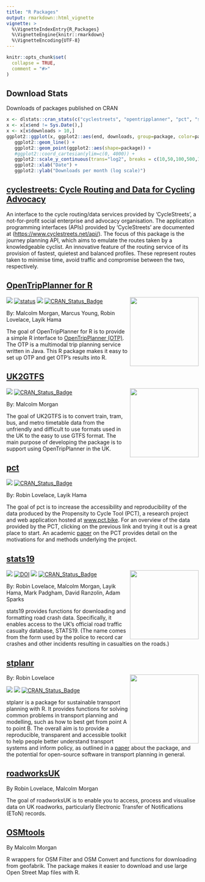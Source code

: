 ```yaml
---
title: "R Packages"
output: rmarkdown::html_vignette
vignette: >
  %\VignetteIndexEntry{R_Packages}
  %\VignetteEngine{knitr::rmarkdown}
  %\VignetteEncoding{UTF-8}
---
```


```r
knitr::opts_chunk$set(
  collapse = TRUE,
  comment = "#>"
)
```

## Download Stats

Downloads of packages published on CRAN

```r
x <- dlstats::cran_stats(c("cyclestreets", "opentripplanner", "pct", "stats19","stplanr"))
x <- x[x$end != Sys.Date(),]
x <- x[x$downloads > 10,]
ggplot2::ggplot(x, ggplot2::aes(end, downloads, group=package, color=package)) +
   ggplot2::geom_line() + 
   ggplot2::geom_point(ggplot2::aes(shape=package)) +
   #ggplot2::coord_cartesian(ylim=c(0, 4000)) +
   ggplot2::scale_y_continuous(trans="log2", breaks = c(10,50,100,500,1000,5000)) +
   ggplot2::xlab("Date") +
   ggplot2::ylab("Downloads per month (log scale)")

```


## [cyclestreets: Cycle Routing and Data for Cycling Advocacy](https://cran.r-project.org/web/packages/cyclestreets/index.html)

An interface to the cycle routing/data services provided by 'CycleStreets', a not-for-profit social enterprise and advocacy organisation. The application programming interfaces (APIs) provided by 'CycleStreets' are documented at (<https://www.cyclestreets.net/api/>). The focus of this package is the journey planning API, which aims to emulate the routes taken by a knowledgeable cyclist. An innovative feature of the routing service of its provision of fastest, quietest and balanced profiles. These represent routes taken to minimise time, avoid traffic and compromise between the two, respectively.

## [OpenTripPlanner for R](https://docs.ropensci.org/opentripplanner) 
<a href='https://docs.ropensci.org/opentripplanner'><img src='https://raw.githubusercontent.com/ropensci/opentripplanner/master/man/figures/logo.png' align="right" height=180/></a>

[![](https://badges.ropensci.org/295_status.svg)](https://github.com/ropensci/onboarding/issues/295)
[![status](https://joss.theoj.org/papers/a08bf8a245f529c60daf6c6abfdc0736/status.svg)](https://joss.theoj.org/papers/a08bf8a245f529c60daf6c6abfdc0736)
[![](https://cranlogs.r-pkg.org/badges/grand-total/opentripplanner)](https://cran.r-project.org/package=opentripplanner)
[![CRAN_Status_Badge](http://www.r-pkg.org/badges/version/opentripplanner)](https://cran.r-project.org/package=opentripplanner)

By: Malcolm Morgan, Marcus Young, Robin Lovelace, Layik Hama

The goal of OpenTripPlanner for R is to provide a simple R interface to [OpenTripPlanner (OTP)](https://www.opentripplanner.org/). The OTP is a multimodal trip planning service written in Java. This R package makes it easy to set up OTP and get OTP's results into R.

## [UK2GTFS](https://itsleeds.github.io/UK2GTFS/) 
<a href='https://itsleeds.github.io/UK2GTFS/'><img src='https://raw.githubusercontent.com/ITSLeeds/UK2GTFS/master/man/figures/logo.png' align="right" height=180/></a>

[![](https://cranlogs.r-pkg.org/badges/grand-total/UK2GFTS)](https://cran.r-project.org/package=UK2GFTS)
[![CRAN_Status_Badge](http://www.r-pkg.org/badges/version/UK2GFTS)](https://cran.r-project.org/package=UK2GFTS)

By: Malcolm Morgan

The goal of UK2GTFS is to convert train, tram, bus, and metro timetable data from the unfriendly and difficult to use formats used in the UK to the easy to use GTFS format. The main purpose of developing the package is to support using OpenTripPlanner in the UK.

## [pct](https://itsleeds.github.io/pct/)

[![](https://cranlogs.r-pkg.org/badges/grand-total/pct)](https://cran.r-project.org/package=pct)
[![CRAN_Status_Badge](http://www.r-pkg.org/badges/version/pct)](https://cran.r-project.org/package=pct)

By: Robin Lovelace, Layik Hama

The goal of pct is to increase the accessibility and reproducibility of the data produced by the Propensity to Cycle Tool (PCT), a research project and web application hosted at [www.pct.bike](https://www.pct.bike/).
For an overview of the data provided by the PCT, clicking on the previous link and trying it out is a great place to start.
An academic [paper](https://www.jtlu.org/index.php/jtlu/article/view/862) on the PCT provides detail on the motivations for and methods underlying the project.

## [stats19](https://docs.ropensci.org/stats19/)

<a href='https://docs.ropensci.org/stats19/'><img src='https://raw.githubusercontent.com/ropensci/stats19/master/man/figures/logo.png' align="right" height=180/></a>

[![](https://badges.ropensci.org/266_status.svg)](https://github.com/ropensci/onboarding/issues/266)
[![DOI](http://joss.theoj.org/papers/10.21105/joss.01181/status.svg)](https://doi.org/10.21105/joss.01181)
[![](https://cranlogs.r-pkg.org/badges/grand-total/stats19)](https://cran.r-project.org/package=stats19)
[![CRAN_Status_Badge](http://www.r-pkg.org/badges/version/stats19)](https://cran.r-project.org/package=stats19)

By: Robin Lovelace, Malcolm Morgan, Layik Hama, Mark Padgham, David Ranzolin, Adam Sparks

stats19 provides functions for downloading and formatting road crash data. Specifically, it enables access to the UK’s official road traffic casualty database, STATS19. (The name comes from the form used by the police to record car crashes and other incidents resulting in casualties on the roads.)

## [stplanr](https://docs.ropensci.org/stplanr/) 

<a href='https://docs.ropensci.org/stplanr/'><img src='https://docs.ropensci.org/stplanr/reference/figures/stplanr.png' align="right" height=180/></a>

By: Robin Lovelace

[![](https://badges.ropensci.org/10_status.svg)](https://github.com/ropensci/onboarding/issues/10)
[![](https://cranlogs.r-pkg.org/badges/grand-total/stplanr)](https://cran.r-project.org/package=stplanr)
[![CRAN_Status_Badge](http://www.r-pkg.org/badges/version/stplanr)](https://cran.r-project.org/package=stplanr)

stplanr is a package for sustainable transport planning with R. It provides functions for solving common problems in transport planning and modelling, such as how to best get from point A to point B. The overall aim is to provide a reproducible, transparent and accessible toolkit to help people better understand transport systems and inform policy, as outlined in a [paper](https://journal.r-project.org/archive/2018/RJ-2018-053/index.html) about the package, and the potential for open-source software in transport planning in general.


## [roadworksUK](https://github.com/ITSLeeds/roadworksUK)

By Robin Lovelace, Malcolm Morgan

The goal of roadworksUK is to enable you to access, process and visualise data on UK roadworks, particularly Electronic Transfer of Notifications (EToN) records.


## [OSMtools](https://github.com/ITSLeeds/OSMtools)

By Malcolm Morgan

R wrappers for OSM Filter and OSM Convert and functions for downloading from geofabrik. The package makes it easier to download and use large Open Street Map files with R.



